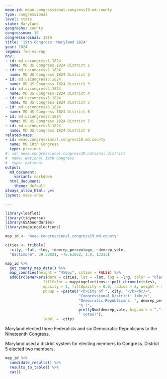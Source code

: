 ```yaml
---
meae-id: meae.congressional.congress19.md.county
type: congressional
level: state
state: Maryland
geography: county
congressnum: 19
congressordinal: 19th
title: '19th Congress: Maryland 1824'
year: 1824
legend: fed-vs-rep
nnv:
- id: md.uscongress1.1824
  name: MD US Congress 1824 District 1
- id: md.uscongress2.1824
  name: MD US Congress 1824 District 2
- id: md.uscongress3.1824
  name: MD US Congress 1824 District 3
- id: md.uscongress4.1824
  name: MD US Congress 1824 District 4
- id: md.uscongress5.1824
  name: MD US Congress 1824 District 5
- id: md.uscongress6.1824
  name: MD US Congress 1824 District 6
- id: md.uscongress7.1824
  name: MD US Congress 1824 District 7
- id: md.uscongress8.1824
  name: MD US Congress 1824 District 8
related-maps:
- id: meae.congressional.congress18.md.county
  name: MD 18th Congress
  type: previous
#- id: meae.congressional.congress19.national.district
#  name: National 19th Congress
#  type: national
output:
  md_document:
    variant: markdown
  html_document:
    theme: default
always_allow_html: yes
layout: maps-show

---
```


```r
library(leaflet)
library(tidyverse)
library(USAboundaries)
library(mappingelections)

map_id <- "meae.congressional.congress19.md.county"

cities <- tribble(
  ~city, ~lat, ~lng, ~demrep_percentage, ~demrep_vote,
  "Baltimore", 39.30021, -76.61052, 1.0, 13215)
```

<div class="map">

```r
map_id %>%
  get_county_map_data() %>%
  map_counties(height = "450px", cities = FALSE) %>% 
  addCircleMarkers(data = cities, lat = ~lat, lng = ~lng, color = "black",
                 fillColor = mappingelections:::poli_chrome(cities),
                 opacity = 1, fillOpacity = 0.8, radius = 8, weight = 3,
                 popup = ~paste0("<b>City of ", city, "</b><br/>",
                                 "Congressional District: 1<br/>",
                                 "Democratic-Republicans: ", demrep_percentage * 100,
                                 "% (", 
                                 prettyNum(demrep_vote, big.mark = ","),
                                 " votes)"),
                 label = ~city)

```

</div>

Maryland elected three Federalists and six Democratic-Republicans to the Nineteenth Congress. 

Maryland used a district system for electing members to Congress. District 5 elected two members.

<div class="results-table">

```r
map_id %>%
  candidate_results() %>%
  results_to_table() %>%
  cat()
```

</div>
